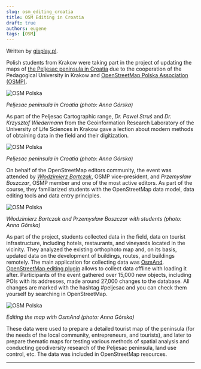 ```yaml
---
slug: osm_editing_croatia
title: OSM Editing in Croatia
draft: true
authors: eugene
tags: [OSM]
---
```


Written by [gisplay.pl](https://gisplay.pl/gis/10247-studenci-z-polski-pod-okiem-stowarzyszenia-osm-polska-mapuja-polwysep-w-chorwacji.html).

Polish students from Krakow were taking part in the project of updating the maps of [the Peljesac peninsula in Croatia](https://www.openstreetmap.org/relation/3753553) due to the cooperation of the Pedagogical University in Krakow and [OpenStreetMap Polska Association (OSMP)](https://openstreetmap.org.pl/stowarzyszenie/).

![OSM Polska](./osm_polska_3.png)

_Peljesac peninsula in Croatia (photo: Anna Górska)_

<!--truncate-->

As part of the Peljesac Cartographic range, _Dr. Paweł Struś_ and _Dr. Krzysztof Wiedermann_ from the Geoinformation Research Laboratory of the University of Life Sciences in Krakow gave a lection about modern methods of obtaining data in the field and their digitization.

![OSM Polska](./osm_polska_1.png)

_Peljesac peninsula in Croatia (photo: Anna Górska)_

On behalf of the OpenStreetMap editors community, the event was attended by [_Włodzimierz Bartczak_](https://www.openstreetmap.org/user/Cristoffs), OSMP vice-president, and _Przemysław Boszczar_, OSMP member and one of the most active editors. As part of the course, they familiarized students with the OpenStreetMap data model, data editing tools and data entry principles.

![OSM Polska](./osm_polska_2.png)

_Włodzimierz Bartczak and Przemysław Boszczar with students (photo: Anna Górska)_

As part of the project, students collected data in the field, data on tourist infrastructure, including hotels, restaurants, and vineyards located in the vicinity. They analyzed the existing orthophoto map and, on its basis, updated data on the development of buildings, routes, and buildings remotely. The main application for collecting data was [OsmAnd](https://osmand.net/). [OpenStreetMap editing plugin](https://osmand.net/docs/user/plugins/osm-editing) allows to collect data offline with loading it after. Participants of the event gathered over 15,000 new objects, including POIs with its addresses, made around 27,000 changes to the database. All changes are marked with the hashtag #peljesac and you can check them yourself by searching in OpenStreetMap.

![OSM Polska](./osm_polska.png)

_Editing the map with OsmAnd (photo: Anna Górska)_

These data were used to prepare a detailed tourist map of the peninsula (for the needs of the local community, entrepreneurs, and tourists), and later to prepare thematic maps for testing various methods of spatial analysis and conducting geodiversity research of the Peljesac peninsula, land use control, etc. The data was included in OpenStreetMap resources.



______________________

<LinksSocial/>
<LinksTelegram/>
